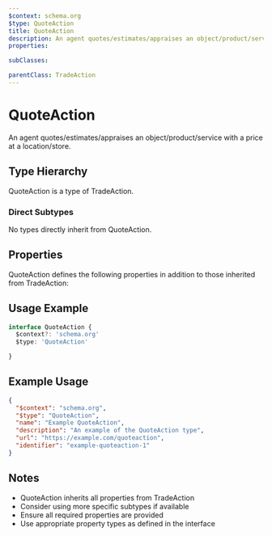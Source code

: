 ```yaml
---
$context: schema.org
$type: QuoteAction
title: QuoteAction
description: An agent quotes/estimates/appraises an object/product/service with a price at a location/store.
properties:

subClasses:

parentClass: TradeAction
---
```


# QuoteAction

An agent quotes/estimates/appraises an object/product/service with a price at a location/store.

## Type Hierarchy

QuoteAction is a type of TradeAction.

### Direct Subtypes

No types directly inherit from QuoteAction.

## Properties

QuoteAction defines the following properties in addition to those inherited from TradeAction:



## Usage Example

```typescript
interface QuoteAction {
  $context?: 'schema.org'
  $type: 'QuoteAction'

}
```

## Example Usage

```json
{
  "$context": "schema.org",
  "$type": "QuoteAction",
  "name": "Example QuoteAction",
  "description": "An example of the QuoteAction type",
  "url": "https://example.com/quoteaction",
  "identifier": "example-quoteaction-1"
}
```

## Notes

- QuoteAction inherits all properties from TradeAction
- Consider using more specific subtypes if available
- Ensure all required properties are provided
- Use appropriate property types as defined in the interface
